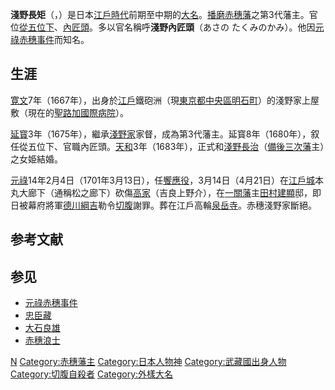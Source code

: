 {{unreferenced|time=2011-01-04T09:04:28+00:00}}
{{Infobox officeholder 
| name= 淺野長矩
| image= Naganori Asano.jpg
| caption= 
| order=[[赤穗藩|赤穗藩]]藩主
| term_start=1675年
| term_end=1701年
| predecessor= {{link-ja|淺野長友|浅野長友}}
| successor= {{link-ja|永井直敬|永井直敬}}
| birth_date={{Birth date|1667|9|28}}<br />（[[寬文|寬文]]7年8月11日）
| birth_place= 
| death_date={{Death date and age|1701|4|21|1667|9|28}}<br />（[[元祿|元祿]]14年3月14日）
| death_place= 
| module = {{日本武士 |child=yes
|時代= 
|幼名=
|改名= 犬千代（幼名）、長矩
|别名= 	又一郎、又市郎（通称）
|諡号= 梅谷
|神号= 
|戒名= 	冷光院殿前少府朝散大夫吹毛玄利大居士
|洗禮名= 
|墓所= 
|朝廷官位=從五位下內匠頭
|幕府職位= 
|主君= 
|藩= 
|氏族= [[淺野氏|淺野氏]]
|父={{link-ja|淺野長友|浅野長友}}
|母= {{link-ja|內藤波知|内藤波知|波知}}（{{link-ja|內藤忠政|内藤忠政}}之女）
|養父= 
|養母= 
|弟= {{link-ja|淺野長廣|浅野長広}}
|姐妹= 
|正室={{link-ja|瑤泉院|瑤泉院|阿久里}}（瑤泉院，{{link-ja|淺野長治|浅野長治}}之女）
|側室= 
|嗣子= 
|嗣女=
|養子= 
|養女= 
 }}
}}
'''淺野長矩'''（{{jpn|j=浅野 長矩|kana=あさの ながのり|rm=Asano Naganori}}，{{bd|1667年|9月28日|1701年|4月21日|catIdx=Asano Naganori}}）是日本[[江戶時代|江戶時代]]前期至中期的[[大名_(稱謂)|大名]]。[[播磨國|播磨]][[赤穗藩|赤穗藩]]之第3代藩主。官位[[從五位|從五位下]]、[[內匠頭|內匠頭]]。多以官名稱呼'''淺野內匠頭'''（あさの たくみのかみ）。他因[[元祿赤穗事件|元祿赤穗事件]]而知名。

== 生涯 ==
[[寬文|寛文]]7年（1667年），出身於[[江戶|江戶]]鐵砲洲（現[[東京都|東京都]][[中央區_(東京都)|中央區]][[明石町_(東京都中央區)|明石町]]）的淺野家上屋敷（現在的[[聖路加國際病院|聖路加國際病院]]）。

[[延寶|延寳]]3年（1675年），繼承[[淺野家|淺野家]]家督，成為第3代藩主。延寳8年（1680年），叙任從五位下、官職內匠頭。[[天和_(日本)|天和]]3年（1683年），正式和[[淺野長治|淺野長治]]（[[備後國|備後]][[廣島藩|三次藩]]主）之女{{tsl|ja|瑤泉院||阿久里}}姫結婚。

[[元祿|元祿]]14年2月4日（1701年3月13日），任{{tsl|ja|勅使||勅使}}[[饗應役|饗應役]]，3月14日（4月21日）在[[江戶城|江戶城]]本丸大廊下（通稱松之廊下）砍傷[[高家|高家]]{{tsl|ja|吉良義央||吉良義央}}（吉良上野介），在[[一關藩|一關藩]]主[[田村建顯|田村建顯]]邸，即日被幕府將軍[[德川綱吉|德川綱吉]]勒令[[切腹|切腹]]謝罪。葬在江戶高輪[[泉岳寺|泉岳寺]]。赤穗淺野家斷絕。

== 参考文献 ==
{{Reflist}}

== 参见 ==
{{Portal box|日本|人物}}
* [[元祿赤穗事件|元祿赤穗事件]]
* [[忠臣藏|忠臣藏]]
* [[大石良雄|大石良雄]]
* [[赤穗浪士|赤穗浪士]]

{{淺野氏歷代當主|長重流淺野家|1675年 - 1701年|第4任}}
{{赤穗藩主|[[File:Alex_K_Hiroshima_Asano_kamon.svg|20px]]淺野氏|第3任|1675年 - 1701年}}
{{Authority control}}

{{DEFAULTSORT:Asano Naganori}}
[[Category:淺野氏|N]]
[[Category:赤穗藩主|Category:赤穗藩主]]
[[Category:日本人物神|Category:日本人物神]]
[[Category:武藏國出身人物|Category:武藏國出身人物]]
[[Category:切腹自殺者|Category:切腹自殺者]]
[[Category:外樣大名|Category:外樣大名]]